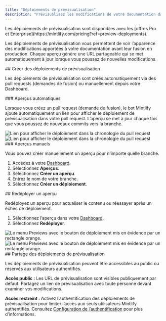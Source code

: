 ```yaml
---
title: "Déploiements de prévisualisation"
description: "Prévisualisez les modifications de votre documentation dans un déploiement en direct"
---
```


<Info>
  Les déploiements de prévisualisation sont disponibles avec les [offres Pro et Enterprise](https://mintlify.com/pricing?ref=preview-deployments).
</Info>

Les déploiements de prévisualisation vous permettent de voir l’apparence des modifications apportées à votre documentation avant leur fusion en production. Chaque aperçu génère une URL partageable qui se met automatiquement à jour lorsque vous poussez de nouvelles modifications.

<div id="creating-preview-deployments">
  ## Créer des déploiements de prévisualisation
</div>

Les déploiements de prévisualisation sont créés automatiquement via des pull requests (demandes de fusion) ou manuellement depuis votre Dashboard.

<div id="automatic-previews">
  ### Aperçus automatiques
</div>

Lorsque vous créez un pull request (demande de fusion), le bot Mintlify ajoute automatiquement un lien pour afficher le déploiement de prévisualisation dans votre pull request. L’aperçu se met à jour chaque fois que vous poussez de nouveaux commits vers la branche.

<Frame>
  <img src="/images/previews/preview-deployment-light.png" alt="Lien pour afficher le déploiement dans la chronologie du pull request" className="block dark:hidden" />

  <img src="/images/previews/preview-deployment-dark.png" alt="Lien pour afficher le déploiement dans la chronologie du pull request" className="hidden dark:block" />
</Frame>

<div id="manual-previews">
  ### Aperçus manuels
</div>

Vous pouvez créer manuellement un aperçu pour n’importe quelle branche.

1. Accédez à votre [Dashboard](https://dashboard.mintlify.com/).
2. Sélectionnez **Aperçus**.
3. Sélectionnez **Créer un aperçu**.
4. Entrez le nom de votre branche.
5. Sélectionnez **Créer un déploiement**.

<div id="redeploying-a-preview">
  ## Redéployer un aperçu
</div>

Redéployez un aperçu pour actualiser le contenu ou réessayer après un échec de déploiement.

1. Sélectionnez l’aperçu dans votre [Dashboard](https://dashboard.mintlify.com/).
2. Sélectionnez **Redéployer**.

<Frame>
  <img src="/images/previews/redeploy-preview-light.png" alt="Le menu Previews avec le bouton de déploiement mis en évidence par un rectangle orange." className="block dark:hidden" />

  <img src="/images/previews/redeploy-preview-dark.png" alt="Le menu Previews avec le bouton de déploiement mis en évidence par un rectangle orange." className="hidden dark:block" />
</Frame>

<div id="sharing-preview-deployments">
  ## Partage des déploiements de prévisualisation
</div>

Les déploiements de prévisualisation peuvent être accessibles au public ou réservés aux utilisateurs authentifiés.

**Accès public** : Les URL de prévisualisation sont visibles publiquement par défaut. Partagez un lien de prévisualisation avec toute personne devant examiner vos modifications.

**Accès restreint** : Activez l’authentification des déploiements de prévisualisation pour limiter l’accès aux seuls utilisateurs Mintlify authentifiés. Consultez [Configuration de l’authentification](/fr/deploy/authentication-setup) pour plus d’informations.